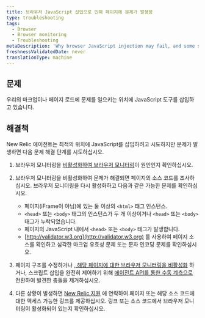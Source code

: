 ```yaml
---
title: 브라우저 JavaScript 삽입으로 인해 페이지에 문제가 발생함
type: troubleshooting
tags:
  - Browser
  - Browser monitoring
  - Troubleshooting
metaDescription: 'Why browser JavaScript injection may fail, and some suggested solutions.'
freshnessValidatedDate: never
translationType: machine
---
```


## 문제

우리의 <InlinePopover type="browser"/>마크업이나 페이지 로드에 문제를 일으키는 위치에 JavaScript 도구를 삽입하고 있습니다.

## 해결책

New Relic 에이전트는 최적의 위치에 JavaScript를 삽입하려고 시도하지만 문제가 발생하면 다음 문제 해결 단계를 시도하십시오.

1. 브라우저 모니터링을 [비활성화하여 브라우저 모니터링](/docs/browser/new-relic-browser/installation/disable-browser-monitoring/)이 원인인지 확인하십시오.

2. 브라우저 모니터링을 비활성화하여 문제가 해결되면 페이지의 소스 코드를 조사하십시오. 브라우저 모니터링을 다시 활성화하고 다음과 같은 가능한 문제를 확인하십시오.

   * 페이지(iFrame이 아님)에 있는 둘 이상의 `<html>` 태그 인스턴스.
   * `<head>` 또는 `<body>` 태그의 인스턴스가 두 개 이상이거나 `<head>` 또는 `<body>` 태그가 누락되었습니다.
   * 페이지의 JavaScript 내에서 `<head>` 또는 `<body>` 태그가 발생합니다.
   * [http://validator.w3.org](http://validator.w3.org) 를 사용하여 페이지 소스를 확인하고 심각한 마크업 유효성 문제 또는 문자 인코딩 문제를 확인하십시오.

3. 페이지 구조를 수정하거나 [, 해당 페이지에 대한 브라우저 모니터링을 비활성화](/docs/browser/new-relic-browser/installation-configuration/disable-browser-monitoring-specific-pages) 하거나, 스크립트 삽입을 완전히 제어하기 위해 [에이전트 API를 통한 수동 계측으로](/docs/browser/new-relic-browser/installation-configuration/browser-settings-ui-options-browser-monitoring#agent-instrumentation) 전환하여 발견한 충돌을 제거하십시오.

4. 다른 상황이 발생하면 [New Relic 지원](https://support.newrelic.com/) 에 연락하여 페이지 또는 해당 소스 코드에 대한 액세스 가능한 링크를 제공하십시오. 링크 또는 소스 코드에서 브라우저 모니터링이 활성화되어 있는지 확인하십시오.